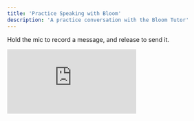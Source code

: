 ```yaml
---
title: 'Practice Speaking with Bloom'
description: 'A practice conversation with the Bloom Tutor'
---
```


<Note>Hold the mic to record a message, and release to send it.</Note>

<iframe
  src="https://bloom-client.vercel.app"
  allow="microphone"
  style={{
    border: 'none',
    width: '100%',
    height: '100vh',
    margin: '0',
    padding: '0',
  }}
  frameborder="0"
></iframe>

